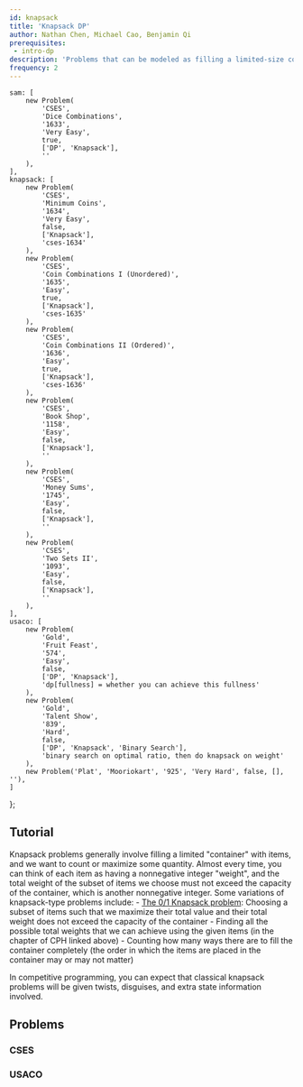 ```yaml
---
id: knapsack
title: 'Knapsack DP'
author: Nathan Chen, Michael Cao, Benjamin Qi
prerequisites:
 - intro-dp
description: 'Problems that can be modeled as filling a limited-size container with items such that we count or optimize some quantity'
frequency: 2
---
```


	sam: [
		new Problem(
			'CSES',
			'Dice Combinations',
			'1633',
			'Very Easy',
			true,
			['DP', 'Knapsack'],
			''
		),
	],
	knapsack: [
		new Problem(
			'CSES',
			'Minimum Coins',
			'1634',
			'Very Easy',
			false,
			['Knapsack'],
			'cses-1634'
		),
		new Problem(
			'CSES',
			'Coin Combinations I (Unordered)',
			'1635',
			'Easy',
			true,
			['Knapsack'],
			'cses-1635'
		),
		new Problem(
			'CSES',
			'Coin Combinations II (Ordered)',
			'1636',
			'Easy',
			true,
			['Knapsack'],
			'cses-1636'
		),
		new Problem(
			'CSES',
			'Book Shop',
			'1158',
			'Easy',
			false,
			['Knapsack'],
			''
		),
		new Problem(
			'CSES',
			'Money Sums',
			'1745',
			'Easy',
			false,
			['Knapsack'],
			''
		),
		new Problem(
			'CSES',
			'Two Sets II',
			'1093',
			'Easy',
			false,
			['Knapsack'],
			''
		),
	],
	usaco: [
		new Problem(
			'Gold',
			'Fruit Feast',
			'574',
			'Easy',
			false,
			['DP', 'Knapsack'],
			'dp[fullness] = whether you can achieve this fullness'
		),
		new Problem(
			'Gold',
			'Talent Show',
			'839',
			'Hard',
			false,
			['DP', 'Knapsack', 'Binary Search'],
			'binary search on optimal ratio, then do knapsack on weight'
		),
		new Problem('Plat', 'Mooriokart', '925', 'Very Hard', false, [], ''),
	]
};

<!-- new Problem(
	'AC',
	'Knapsack 2',
	'contests/dp/tasks/dp_e',
	'Easy',
	false,
	['Knapsack'],
	'acdp-knapsack2'
), -->

## Tutorial

<Resources>
	<Resource source="CPH" title="7.4 Knapsack problems"></Resource>
</Resources>

Knapsack problems generally involve filling a limited \"container\" with items, and we want to count or maximize some quantity. Almost every time, you can think of each item as having a nonnegative integer \"weight\", and the total weight of the subset of items we choose must not exceed the capacity of the container, which is another nonnegative integer. Some variations of knapsack-type problems include:
	- [The 0/1 Knapsack problem](https://www.geeksforgeeks.org/0-1-knapsack-problem-dp-10/): Choosing a subset of items such that we maximize their total value and their total weight does not exceed the capacity of the container
	- Finding all the possible total weights that we can achieve using the given items (in the chapter of CPH linked above)
	- Counting how many ways there are to fill the container completely (the order in which the items are placed in the container may or may not matter)

In competitive programming, you can expect that classical knapsack problems will be given twists, disguises, and extra state information involved. 
<!-- Common variations on Knapsack, followed by more challenging problems which feature variations on the state and additional algorithms. -->

<FocusProblem problem={problems.sam[0]} />

<IncompleteSection>

</IncompleteSection>

## Problems

### CSES

<Problems problems={problems.knapsack} />

### USACO

<Problems problems={problems.usaco} />

